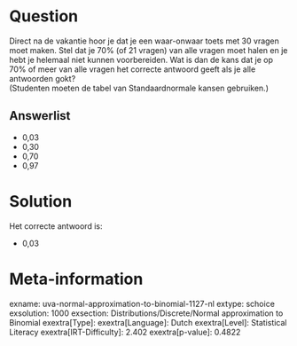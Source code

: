 Question
========

Direct na de vakantie hoor je dat je een waar-onwaar toets met 30 vragen
moet maken. Stel dat je 70% (of 21 vragen) van alle vragen moet halen en
je hebt je helemaal niet kunnen voorbereiden. Wat is dan de kans dat je
op 70% of meer van alle vragen het correcte antwoord geeft als je alle
antwoorden gokt?\
(Studenten moeten de tabel van Standaardnormale kansen gebruiken.)

Answerlist
----------

* 0,03
* 0,30
* 0,70
* 0,97

Solution
========

Het correcte antwoord is: 

* 0,03

Meta-information
================
exname: uva-normal-approximation-to-binomial-1127-nl
extype: schoice
exsolution: 1000
exsection: Distributions/Discrete/Normal approximation to Binomial
exextra[Type]: 
exextra[Language]: Dutch
exextra[Level]: Statistical Literacy
exextra[IRT-Difficulty]: 2.402
exextra[p-value]: 0.4822
